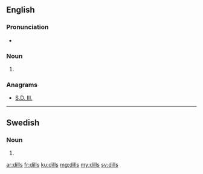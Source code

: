 ==English==

===Pronunciation===
* {{IPA|/dɪlz/|lang=en}}

===Noun===
{{head|en|noun plural form}}

# {{plural of|dill|lang=en}}

===Anagrams===
* [[S.D. Ill.#English|S.D. Ill.]]

----

==Swedish==

===Noun===
{{head|sv|noun form}}

# {{sv-noun-form-indef-gen|dill}}

[[ar:dills]]
[[fr:dills]]
[[ku:dills]]
[[mg:dills]]
[[my:dills]]
[[sv:dills]]
